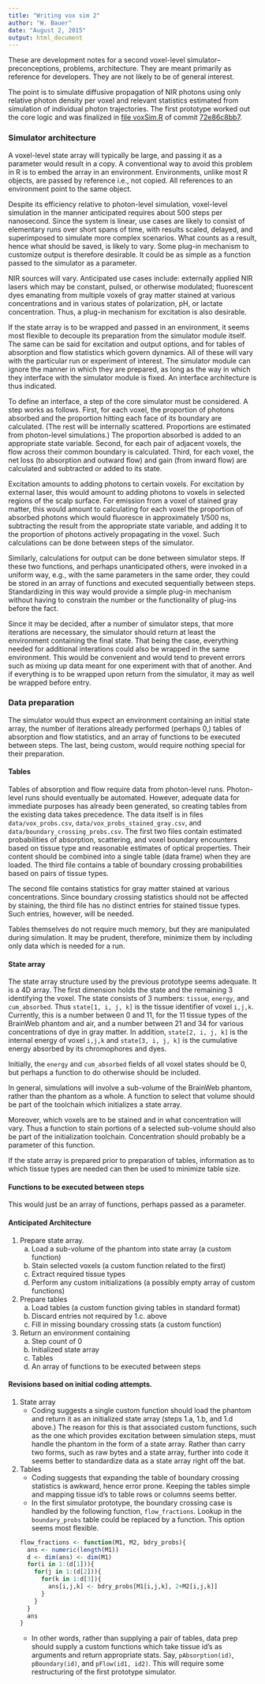```yaml
---
title: "Writing vox sim 2"
author: "W. Bauer"
date: "August 2, 2015"
output: html_document
---
```


These are development notes for a second voxel-level simulator--preconceptions, problems, architecture. They are meant primarily as reference for developers. They are not likely to be of general interest.

The point is to simulate diffusive propagation of NIR photons using only relative photon density per voxel and relevant statistics estimated from simulation of individual photon trajectories. The first prototype worked out the core logic and was finalized in [file voxSim.R](https://github.com/brain-initiative/know_brainR/blob/72e86c8bb70bbc7957afd94e2ffd50fd5dcd121e/R/voxSim.R) of commit [72e86c8bb7](https://github.com/brain-initiative/know_brainR/tree/72e86c8bb70bbc7957afd94e2ffd50fd5dcd121e).

### Simulator architecture

A voxel-level state array will typically be large, and passing it as a parameter would result in a copy. A conventional way to avoid this problem in R is to embed the array in an environment. Environments, unlike most R objects, are passed by reference i.e., not copied. All references to an environment point to the same object.

Despite its efficiency relative to photon-level simulation, voxel-level simulation in the manner anticipated requires about 500 steps per nanosecond. Since the system is linear, use cases are likely to consist of elementary runs over short spans of time, with results scaled, delayed, and superimposed to simulate more complex scenarios. What counts as a result, hence what should be saved, is likely to vary. Some plug-in mechanism to customize output is therefore desirable. It could be as simple as a function passed to the simulator as a parameter.

NIR sources will vary. Anticipated use cases include: externally applied NIR lasers which may be constant, pulsed, or otherwise modulated; fluorescent dyes emanating from multiple voxels of gray matter stained at various concentrations and in various states of polarization, pH, or lactate concentration. Thus, a plug-in mechanism for excitation is also desirable.

If the state array is to be wrapped and passed in an environment, it seems most flexible to decouple its preparation from the simulator module itself. The same can be said for excitation and output options, and for tables of absorption and flow statistics which govern dynamics. All of these will vary with the particular run or experiment of interest. The simulator module can ignore the manner in which they are prepared, as long as the way in which they interface with the simulator module is fixed. An interface architecture is thus indicated.

To define an interface, a step of the core simulator must be considered. A step works as follows. First, for each voxel, the proportion of photons absorbed and the proportion hitting each face of its boundary are calculated. (The rest will be internally scattered. Proportions are estimated from photon-level simulations.) The proportion absorbed is added to an appropriate state variable. Second, for each pair of adjacent voxels, the flow across their common boundary is calculated. Third, for each voxel, the net loss (to absorption and outward flow) and gain (from inward flow) are calculated and subtracted or added to its state.

Excitation amounts to adding photons to certain voxels. For excitation by external laser, this would amount to adding photons to voxels in selected regions of the scalp surface. For emission from a voxel of stained gray matter, this would amount to calculating for each voxel the proportion of absorbed photons which would fluoresce in approximately 1/500 ns, subtracting the result from the appropriate state variable, and adding it to the proportion of photons actively propagating in the voxel. Such calculations can be done between steps of the simulator.

Similarly, calculations for output can be done between simulator steps. If these two functions, and perhaps unanticipated others, were invoked in a uniform way, e.g., with the same parameters in the same order, they could be stored in an array of functions and executed sequentially between steps. Standardizing in this way would provide a simple plug-in mechanism without having to constrain the number or the functionality of plug-ins before the fact.

Since it may be decided, after a number of simulator steps, that more iterations are necessary, the simulator should return at least the environment containing the final state. That being the case, everything needed for additional interations could also be wrapped in the same environment. This would be convenient and would tend to prevent errors such as mixing up data meant for one experiment with that of another. And if everything is to be wrapped upon return from the simulator, it may as well be wrapped before entry.

### Data preparation

The simulator would thus expect an environment containing an initial state array, the number of iterations already performed (perhaps 0,) tables of absorption and flow statistics, and an array of functions to be executed between steps. The last, being custom, would require nothing special for their preparation.

#### Tables

Tables of absorption and flow require data from photon-level runs. Photon-level runs should eventually be automated. However, adequate data for immediate purposes has already been generated, so creating tables from the existing data takes precedence. The data itself is in files `data/vox_probs.csv`, `data/vox_probs_stained_gray.csv`, and `data/boundary_crossing_probs.csv`. The first two files contain estimated probabilities of absorption, scattering, and voxel boundary encounters based on tissue type and reasonable estimates of optical properties. Their content should be combined into a single table (data frame) when they are loaded. The third file contains a table of boundary crossing probabilities based on pairs of tissue types.

The second file contains statistics for gray matter stained at various concentrations. Since boundary crossing statistics should not be affected by staining, the third file has no distinct entries for stained tissue types. Such entries, however, will be needed.

Tables themselves do not require much memory, but they are manipulated during simulation. It may be prudent, therefore, minimize them by including only data which is needed for a run.

#### State array

The state array structure used by the previous prototype seems adequate. It is a 4D array. The first dimension holds the state and the remaining 3 identifying the voxel. The state consists of 3 numbers: `tissue`, `energy`, and `cum_absorbed`. Thus `state[1, i, j, k]` is the tissue identifier of voxel `i,j,k`. Currently, this is a number between 0 and 11, for the 11 tissue types of the BrainWeb phantom and air, and a number between 21 and 34 for various concentrations of dye in gray matter. In addition, `state[2, i, j, k]` is the internal energy of voxel `i,j,k` and `state[3, i, j, k]` is the cumulative energy absorbed by its chromophores and dyes.

Initially, the `energy` and `cum_absorbed` fields of all voxel states should be 0, but perhaps a function to do otherwise should be included.

In general, simulations will involve a sub-volume of the BrainWeb phantom, rather than the phantom as a whole. A function to select that volume should be part of the toolchain which initializes a state array.

Moreover, which voxels are to be stained and in what concentration will vary. Thus a function to stain portions of a selected sub-volume should also be part of the initialization toolchain. Concentration should probably be a parameter of this function.

If the state array is prepared prior to preparation of tables, information as to which tissue types are needed can then be used to minimize table size.

#### Functions to be executed between steps

This would just be an array of functions, perhaps passed as a parameter.

#### Anticipated Architecture

1. Prepare state array.
    a. Load a sub-volume of the phantom into state array (a custom function)
    b. Stain selected voxels (a custom function related to the first)
    c. Extract required tissue types
    d. Perform any custom initializations (a possibly empty array of custom functions)
2. Prepare tables
    a. Load tables (a custom function giving tables in standard format)
    b. Discard entries not required by 1.c. above
    c. Fill in missing boundary crossing stats (a custom function)
3. Return an environment containing
    a. Step count of 0
    b. Initialized state array
    c. Tables
    d. An array of functions to be executed between steps

#### Revisions based on initial coding attempts.

1. State array
    + Coding suggests a single custom function should load the phantom and return it as an initialized state array (steps 1.a, 1.b, and 1.d above.) The reason for this is that associated custom functions, such as the one which provides excitation between simulation steps, must handle the phantom in the form of a state array. Rather than carry two forms, such as raw bytes and a state array, further into code it seems better to standardize data as a state array right off the bat.
2. Tables
    + Coding suggests that expanding the table of boundary crossing statistics is awkward, hence error prone. Keeping the tables simple and mapping tissue id's to table rows or columns seems better.
    + In the first simulator prototype, the boundary crossing case is handled by the following function, `flow_fractions`. Lookup in the `boundary_probs` table could be replaced by a function. This option seems most flexible.
    ```r
    flow_fractions <- function(M1, M2, bdry_probs){
      ans <- numeric(length(M1))
      d <- dim(ans) <- dim(M1)
      for(i in 1:(d[1])){
        for(j in 1:(d[2])){
          for(k in 1:d[3]){
            ans[i,j,k] <- bdry_probs[M1[i,j,k], 2+M2[i,j,k]]
          }
        }
      }
      ans
    }
```
    + In other words, rather than supplying a pair of tables, data prep should supply a custom functions which take tissue id's as arguments and return appropriate stats. Say, `pAbsorption(id)`, `pBoundary(id)`, and `pFlow(id1, id2)`. This will require some restructuring of the first prototype simulator.
